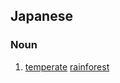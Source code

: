 ==Japanese==
{{ja-kanjitab|おん|たい|こう|う|りん|yomi=o}}

===Noun===
{{ja-noun|おんたい こううりん}}

# [[temperate]] [[rainforest]]